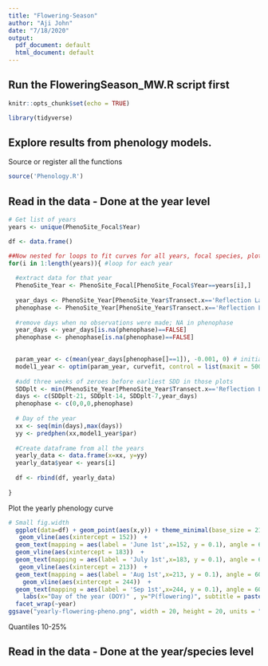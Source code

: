 ```yaml
---
title: "Flowering-Season"
author: "Aji John"
date: "7/18/2020"
output:
  pdf_document: default
  html_document: default
---
```


## Run the FloweringSeason_MW.R script first

```r
knitr::opts_chunk$set(echo = TRUE)

library(tidyverse)
```

## Explore results from phenology models. 

Source or register all the functions

```r
source('Phenology.R')
```

## Read in the data - Done at the year level

```r
# Get list of years
years <- unique(PhenoSite_Focal$Year)

df <- data.frame()

##Now nested for loops to fit curves for all years, focal species, plots within trails
for(i in 1:length(years)){ #loop for each year
  
  #extract data for that year
  PhenoSite_Year <- PhenoSite_Focal[PhenoSite_Focal$Year==years[i],]
  
  year_days <- PhenoSite_Year[PhenoSite_Year$Transect.x=='Reflection Lakes',]$DOY
  phenophase <- PhenoSite_Year[PhenoSite_Year$Transect.x=='Reflection Lakes',]$Flower #Response variables: flowers
  
  #remove days when no observations were made; NA in phenophase
  year_days <- year_days[is.na(phenophase)==FALSE]
  phenophase <- phenophase[is.na(phenophase)==FALSE]
  

  param_year <- c(mean(year_days[phenophase[]==1]), -0.001, 0) # initial parameters: model fits pretty fussy about this
  model1_year <- optim(param_year, curvefit, control = list(maxit = 50000))
  
  #add three weeks of zeroes before earliest SDD in those plots
  SDDplt <- min(PhenoSite_Year[PhenoSite_Year$Transect.x=='Reflection Lakes',]$SDD)
  days <- c(SDDplt-21, SDDplt-14, SDDplt-7,year_days)
  phenophase <- c(0,0,0,phenophase)
  
  # Day of the year
  xx <- seq(min(days),max(days))
  yy <- predphen(xx,model1_year$par)
  
  #Create dataframe from all the years
  yearly_data <- data.frame(x=xx, y=yy)
  yearly_data$year <- years[i]
  
  df <- rbind(df, yearly_data)
  
}

```

Plot the yearly phenology curve
```r
# Small fig.width
  ggplot(data=df) + geom_point(aes(x,y)) + theme_minimal(base_size = 21) +
   geom_vline(aes(xintercept = 152))  +
  geom_text(mapping = aes(label = 'June 1st',x=152, y = 0.1), angle = 60, hjust = 0) +
  geom_vline(aes(xintercept = 183))  +
  geom_text(mapping = aes(label = 'July 1st',x=183, y = 0.1), angle = 60, hjust = 0) +
   geom_vline(aes(xintercept = 213))  +
  geom_text(mapping = aes(label = 'Aug 1st',x=213, y = 0.1), angle = 60, hjust = 0) +
    geom_vline(aes(xintercept = 244))  +
  geom_text(mapping = aes(label = 'Sep 1st',x=244, y = 0.1), angle = 60, hjust = 0) +
    labs(x="Day of the year (DOY)" , y="P(flowering)", subtitle = paste("Reflections Trail - ",'Irrespective of site/species')) +
  facet_wrap(~year)
ggsave("yearly-flowering-pheno.png", width = 20, height = 20, units = "cm")  
```
Quantiles 10-25%

## Read in the data - Done at the year/species level

